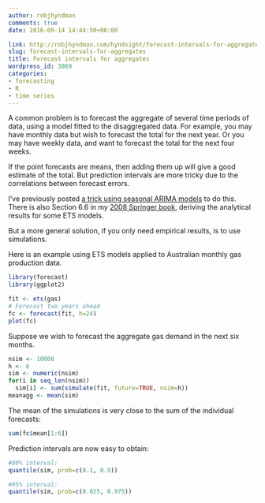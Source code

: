 ```yaml
---
author: robjhyndman
comments: true
date: 2016-09-14 14:44:50+00:00

link: http://robjhyndman.com/hyndsight/forecast-intervals-for-aggregates/
slug: forecast-intervals-for-aggregates
title: Forecast intervals for aggregates
wordpress_id: 3869
categories:
- forecasting
- R
- time series
---
```


A common problem is to forecast the aggregate of several time periods of data, using a model fitted to the disaggregated data. For example, you may have monthly data but wish to forecast the total for the next year. Or you may have weekly data, and want to forecast the total for the next four weeks.

If the point forecasts are means, then adding them up will give a good estimate of the total. But prediction intervals are more tricky due to the correlations between forecast errors.

<!-- more -->

I’ve previously posted [a trick using seasonal ARIMA models](http://robjhyndman.com/hyndsight/forecasting-annual-totals/) to do this. There is also Section 6.6 in my [2008 Springer book](http://www.exponentialsmoothing.net), deriving the analytical results for some ETS models.

But a more general solution, if you only need empirical results, is to use simulations.

Here is an example using ETS models applied to Australian monthly gas production data.


```r
library(forecast)
library(ggplot2)

fit <- ets(gas)
# Forecast two years ahead
fc <- forecast(fit, h=24)
plot(fc)
```


Suppose we wish to forecast the aggregate gas demand in the next six months.

```r
nsim <- 10000
h <- 6 
sim <- numeric(nsim)
for(i in seq_len(nsim))
  sim[i] <- sum(simulate(fit, future=TRUE, nsim=h))
meanagg <- mean(sim)
```


The mean of the simulations is very close to the sum of the individual forecasts:

```r
sum(fc$mean[1:6])
```


Prediction intervals are now easy to obtain:

```r
#80% interval:
quantile(sim, prob=c(0.1, 0.9))

#95% interval:
quantile(sim, prob=c(0.025, 0.975))
```